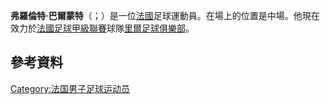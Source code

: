 {{Blpunsourced|time=2020-03-02T23:53:42+00:00}}
'''弗羅倫特·巴爾蒙特'''（{{lang-fr|Florent Balmont}}；{{bd|1980年|2月2日}}）是一位[[法國|法國]]足球運動員。在場上的位置是中場。他現在效力於[[法國足球甲級聯賽|法國足球甲級聯賽]]球隊[[里爾足球俱樂部|里爾足球俱樂部]]。

==參考資料==
{{Reflist}}
{{DEFAULTSORT:Balmont}}
[[Category:法国男子足球运动员|Category:法国男子足球运动员]]
{{france-bio-stub}}
{{soccer-bio-stub}}